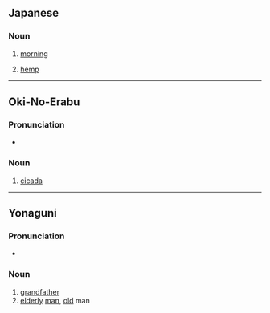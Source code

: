 {{also|あざ}}
==Japanese==

===Noun===
{{ja-noun}}

# {{ja-def|朝}} [[morning]]
# {{ja-def|麻}} [[hemp]]

----

==Oki-No-Erabu==

===Pronunciation===
* {{IPA|/ˀasa/|lang=okn}}

===Noun===
{{head|okn|noun|romaji|asa}}

# [[cicada]]

{{c|okn|Insects}}

----

==Yonaguni==

===Pronunciation===
* {{IPA|/ˀasa/|lang=yoi}}

===Noun===
{{head|yoi|noun|romaji|asa}}

# [[grandfather]]
# [[elderly]] [[man]], [[old]] man

{{c|yoi|People|Family}}